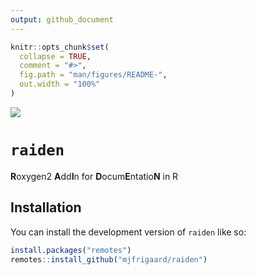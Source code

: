 ```yaml
---
output: github_document
---
```


<!-- README.md is generated from README.Rmd. Please edit that file -->

```r
knitr::opts_chunk$set(
  collapse = TRUE,
  comment = "#>",
  fig.path = "man/figures/README-",
  out.width = "100%"
)
```

![](https://img.shields.io/badge/status-under_development-red)

# `raiden`

<!-- badges: start -->

<!-- badges: end -->

**R**oxygen2 **A**dd**I**n for **D**ocum**E**ntatio**N** in R

## Installation

You can install the development version of `raiden` like so:

``` r
install.packages("remotes")
remotes::install_github("mjfrigaard/raiden")
```

